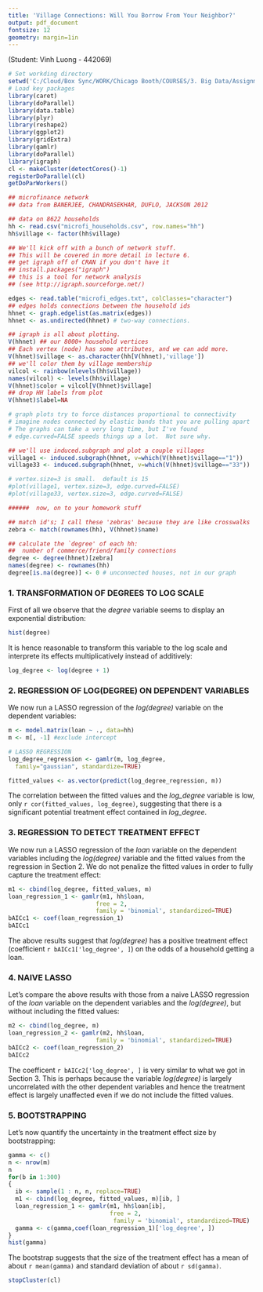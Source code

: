 ```yaml
---
title: 'Village Connections: Will You Borrow From Your Neighbor?'
output: pdf_document
fontsize: 12
geometry: margin=1in
---
```

(Student: Vinh Luong - 442069)



``` r
# Set workding directory
setwd('C:/Cloud/Box Sync/WORK/Chicago Booth/COURSES/3. Big Data/Assignments/04. Micro-Finance')
# Load key packages
library(caret)
library(doParallel)
library(data.table)
library(plyr)
library(reshape2)
library(ggplot2)
library(gridExtra)
library(gamlr)
library(doParallel)
library(igraph)
cl <- makeCluster(detectCores()-1)
registerDoParallel(cl)
getDoParWorkers()
```

```r
## microfinance network 
## data from BANERJEE, CHANDRASEKHAR, DUFLO, JACKSON 2012

## data on 8622 households
hh <- read.csv("microfi_households.csv", row.names="hh")
hh$village <- factor(hh$village)

## We'll kick off with a bunch of network stuff.
## This will be covered in more detail in lecture 6.
## get igraph off of CRAN if you don't have it
## install.packages("igraph")
## this is a tool for network analysis
## (see http://igraph.sourceforge.net/)

edges <- read.table("microfi_edges.txt", colClasses="character")
## edges holds connections between the household ids
hhnet <- graph.edgelist(as.matrix(edges))
hhnet <- as.undirected(hhnet) # two-way connections.

## igraph is all about plotting.  
V(hhnet) ## our 8000+ household vertices
## Each vertex (node) has some attributes, and we can add more.
V(hhnet)$village <- as.character(hh[V(hhnet),'village'])
## we'll color them by village membership
vilcol <- rainbow(nlevels(hh$village))
names(vilcol) <- levels(hh$village)
V(hhnet)$color = vilcol[V(hhnet)$village]
## drop HH labels from plot
V(hhnet)$label=NA

# graph plots try to force distances proportional to connectivity
# imagine nodes connected by elastic bands that you are pulling apart
# The graphs can take a very long time, but I've found
# edge.curved=FALSE speeds things up a lot.  Not sure why.

## we'll use induced.subgraph and plot a couple villages 
village1 <- induced.subgraph(hhnet, v=which(V(hhnet)$village=="1"))
village33 <- induced.subgraph(hhnet, v=which(V(hhnet)$village=="33"))

# vertex.size=3 is small.  default is 15
#plot(village1, vertex.size=3, edge.curved=FALSE)
#plot(village33, vertex.size=3, edge.curved=FALSE)

######  now, on to your homework stuff

## match id's; I call these 'zebras' because they are like crosswalks
zebra <- match(rownames(hh), V(hhnet)$name)

## calculate the `degree' of each hh: 
##  number of commerce/friend/family connections
degree <- degree(hhnet)[zebra]
names(degree) <- rownames(hh)
degree[is.na(degree)] <- 0 # unconnected houses, not in our graph
```



### 1. TRANSFORMATION OF DEGREES TO LOG SCALE

First of all we observe that the *degree* variable seems to display an exponential distribution:
```r
hist(degree)
```

It is hence reasonable to transform this variable to the log scale and interprete its effects multiplicatively instead of additively:
```r
log_degree <- log(degree + 1)
```


### 2. REGRESSION OF LOG(DEGREE) ON DEPENDENT VARIABLES

We now run a LASSO regression of the *log(degree)* variable on the dependent variables:
```r
m <- model.matrix(loan ~ ., data=hh)
m <- m[, -1] #exclude intercept

# LASSO REGRESSION
log_degree_regression <- gamlr(m, log_degree,
  family="gaussian", standardize=TRUE)

fitted_values <- as.vector(predict(log_degree_regression, m))
```
The correlation between the fitted values and the *log_degree* variable is low, only `r cor(fitted_values, log_degree)`, suggesting that there is a significant potential treatment effect contained in *log_degree*.


### 3. REGRESSION TO DETECT TREATMENT EFFECT

We now run a LASSO regression of the *loan* variable on the dependent variables including the *log(degree)* variable and the fitted values from the regression in Section 2. We do not penalize the fitted values in order to fully capture the treatment effect:
```r
m1 <- cbind(log_degree, fitted_values, m)
loan_regression_1 <- gamlr(m1, hh$loan,
                         free = 2,
                         family = 'binomial', standardized=TRUE)
bAICc1 <- coef(loan_regression_1)
bAICc1
```
The above results suggest that *log(degree)* has a positive treatment effect (coefficient `r bAICc1['log_degree', ]`) on the odds of a household getting a loan.


### 4. NAIVE LASSO

Let's compare the above results with those from a naive LASSO regression of the *loan* variable on the dependent variables and the *log(degree)*, but without including the fitted values:
```r
m2 <- cbind(log_degree, m)
loan_regression_2 <- gamlr(m2, hh$loan,
                         family = 'binomial', standardized=TRUE)
bAICc2 <- coef(loan_regression_2)
bAICc2
```
The coefficent `r bAICc2['log_degree', ]` is very similar to what we got in Section 3. This is perhaps because the variable *log(degree)* is largely uncorrelated with the other dependent variables and hence the treatment effect is largely unaffected even if we do not include the fitted values.


### 5. BOOTSTRAPPING

Let's now quantify the uncertainty in the treatment effect size by bootstrapping:

```r
gamma <- c()
n <- nrow(m)
n
for(b in 1:300)
{
  ib <- sample(1 : n, n, replace=TRUE)
  m1 <- cbind(log_degree, fitted_values, m)[ib, ]
  loan_regression_1 <- gamlr(m1, hh$loan[ib],
                             free = 2,                              
                              family = 'binomial', standardized=TRUE)
  gamma <- c(gamma,coef(loan_regression_1)['log_degree', ])
}
hist(gamma)
```

The bootstrap suggests that the size of the treatment effect has a mean of about `r mean(gamma)` and standard deviation of about `r sd(gamma)`.

```r
stopCluster(cl)
```